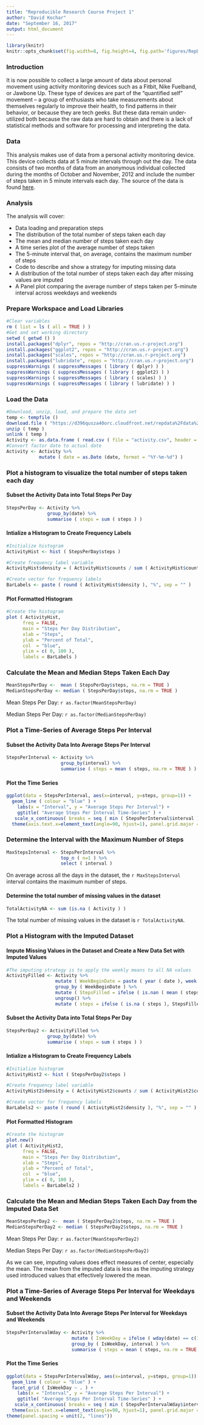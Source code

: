 ```yaml
---
title: "Reproducible Research Course Project 1"
author: "David Kochar"
date: "September 16, 2017"
output: html_document
---
```


```r
library(knitr)
knitr::opts_chunk$set(fig.width=8, fig.height=4, fig.path='figures/RepDataAssignment1_', echo=TRUE, warning=FALSE, message=FALSE)
```

### Introduction

It is now possible to collect a large amount of data about personal movement using activity monitoring devices such as a Fitbit, Nike Fuelband, or Jawbone Up. These type of devices are part of the “quantified self” movement – a group of enthusiasts who take measurements about themselves regularly to improve their health, to find patterns in their behavior, or because they are tech geeks. But these data remain under-utilized both because the raw data are hard to obtain and there is a lack of statistical methods and software for processing and interpreting the data.

### Data
This analysis makes use of data from a personal activity monitoring device. This device collects data at 5 minute intervals through out the day. The data consists of two months of data from an anonymous individual collected during the months of October and November, 2012 and include the number of steps taken in 5 minute intervals each day. The source of the data is found [here](https://d396qusza40orc.cloudfront.net/repdata%2Fdata%2Factivity.zip).

### Analysis
The analysis will cover:

* Data loading and preparation steps
* The distribution of the total number of steps taken each day
* The mean and median number of steps taken each day
* A time series plot of the average number of steps taken
* The 5-minute interval that, on average, contains the maximum number of steps
* Code to describe and show a strategy for imputing missing data
* A distribution of the total number of steps taken each day after missing values are imputed
* A Panel plot comparing the average number of steps taken per 5-minute interval across weekdays and weekends

### Prepare Workspace and Load Libraries
```r
#Clear variables
rm ( list = ls ( all = TRUE ) )
#Get and set working directory
setwd ( getwd () )
install.packages("dplyr", repos = "http://cran.us.r-project.org")
install.packages("ggplot2", repos = "http://cran.us.r-project.org")
install.packages("scales", repos = "http://cran.us.r-project.org")
install.packages("lubridate", repos = "http://cran.us.r-project.org")
suppressWarnings ( suppressMessages ( library ( dplyr) ) )
suppressWarnings ( suppressMessages ( library ( ggplot2) ) )
suppressWarnings ( suppressMessages ( library ( scales) ) )
suppressWarnings ( suppressMessages ( library ( lubridate) ) )
```


### Load the Data
```r
#Download, unzip, load, and prepare the data set
temp <- tempfile ()
download.file ( "https://d396qusza40orc.cloudfront.net/repdata%2Fdata%2Factivity.zip", temp )
unzip ( temp )
unlink ( temp )
Activity <- as.data.frame ( read.csv ( file = "activity.csv", header = TRUE, sep = "," ) )
#Convert factor date to actual date
Activity <- Activity %>% 
            mutate ( date = as.Date (date, format = "%Y-%m-%d") )
```

### Plot a histogram to visualize the total number of steps taken each day


#### Subset the Activity Data into Total Steps Per Day
```r
StepsPerDay <- Activity %>%
               group_by(date) %>%
               summarise ( steps = sum ( steps ) )
```


#### Intialize a Histogram to Create Frequency Labels
```r
#Initialize histogram
ActivityHist <- hist ( StepsPerDay$steps ) 

#Create frequency label variable
ActivityHist$density = ( ActivityHist$counts / sum ( ActivityHist$counts ) ) * 100

#Create vector for frequency labels
BarLabels <- paste ( round ( ActivityHist$density ), "%", sep = "" )
```


#### Plot Formatted Histogram
```r
#Create the histogram
plot ( ActivityHist, 
      freq = FALSE,
      main = "Steps Per Day Distribution", 
      xlab = "Steps", 
      ylab = "Percent of Total",
      col  = "blue",
      ylim = c( 0, 100 ),
      labels = BarLabels )
```


### Calculate the Mean and Median Steps Taken Each Day
```r
MeanStepsPerDay <-  mean ( StepsPerDay$steps, na.rm = TRUE )
MedianStepsPerDay <- median ( StepsPerDay$steps, na.rm = TRUE )
```

Mean Steps Per Day:   `r as.factor(MeanStepsPerDay)`

Median Steps Per Day: `r as.factor(MedianStepsPerDay)`



### Plot a Time-Series of Average Steps Per Interval


#### Subset the Activity Data Into Average Steps Per Interval
```r
StepsPerInterval <- Activity %>%
                    group_by(interval) %>%
                    summarise ( steps = mean ( steps, na.rm = TRUE ) )
```


#### Plot the Time Series
```r
ggplot(data = StepsPerInterval, aes(x=interval, y=steps, group=1)) +
  geom_line ( colour = "blue" ) +
	labs(x = "Interval", y = "Average Steps Per Interval") +
	ggtitle( "Average Steps Per Interval Time-Series" ) + 
   scale_x_continuous( breaks = seq ( min ( StepsPerInterval$interval ), max ( StepsPerInterval$interval ), by = 250 ) ) +
  theme(axis.text.x=element_text(angle=90, hjust=1), panel.grid.major =     element_blank(),   panel.grid.minor = element_blank(), panel.background = element_blank(), axis.line = element_line(colour = "black"))
```


### Determine the Interval with the Maximum Number of Steps
```r
MaxStepsInterval <- StepsPerInterval %>% 
                    top_n ( n=1 ) %>% 
                    select ( interval )
```


On average across all the days in the dataset, the `r MaxStepsInterval` interval contains the maximum number of steps.



#### Determine the total number of missing values in the dataset
```r
TotalActivityNA <- sum (is.na ( Activity ) )
```

The total number of missing values in the dataset is `r TotalActivityNA`.



### Plot a Histogram with the Imputed Dataset


#### Impute Missing Values in the Dataset and Create a New Data Set with Imputed Values
```r
#The imputing strategy is to apply the weekly means to all NA values
ActivityFilled <- Activity %>%
                  mutate ( WeekBeginDate = paste ( year ( date ), week (date ) ) )   %>%
                  group_by ( WeekBeginDate ) %>%
                  mutate ( StepsFilled = ifelse ( is.nan ( mean ( steps, na.rm = TRUE  ) ), 0, mean ( steps, na.rm = TRUE  ) ) )                    %>%
                  ungroup() %>%
                  mutate ( steps = ifelse ( is.na ( steps ), StepsFilled, steps ) )
```


#### Subset the Activity Data into Total Steps Per Day
```r
StepsPerDay2 <- ActivityFilled %>%
               group_by(date) %>%
               summarise ( steps = sum ( steps ) )
```


#### Intialize a Histogram to Create Frequency Labels
```r
#Initialize histogram
ActivityHist2 <- hist ( StepsPerDay2$steps ) 

#Create frequency label variable
ActivityHist2$density = ( ActivityHist2$counts / sum ( ActivityHist2$counts ) ) * 100

#Create vector for frequency labels
BarLabels2 <- paste ( round ( ActivityHist2$density ), "%", sep = "" )
```


#### Plot Formatted Histogram
```r
#Create the histogram
plot.new()
plot ( ActivityHist2, 
      freq = FALSE,
      main = "Steps Per Day Distribution", 
      xlab = "Steps", 
      ylab = "Percent of Total",
      col  = "blue",
      ylim = c( 0, 100 ),
      labels = BarLabels2 )
```


### Calculate the Mean and Median Steps Taken Each Day from the Imputed Data Set
```r
MeanStepsPerDay2 <-  mean ( StepsPerDay2$steps, na.rm = TRUE )
MedianStepsPerDay2 <- median ( StepsPerDay2$steps, na.rm = TRUE )
```

Mean Steps Per Day:   `r as.factor(MeanStepsPerDay2)`

Median Steps Per Day: `r as.factor(MedianStepsPerDay2)`

As we can see, imputing values does effect measures of center, especially the mean. The mean from the imputed data is less as the imputing strategy used introduced values that effectively lowered the mean.



### Plot a Time-Series of Average Steps Per Interval for Weekdays and Weekends


#### Subset the Activity Data Into Average Steps Per Interval for Weekdays and Weekends
```r
StepsPerIntervalWday <- Activity %>%
                        mutate ( IsWeekDay = ifelse ( wday(date) == c(1,7), "Weekend", "Weekday") ) %>%
                        group_by ( IsWeekDay, interval ) %>%
                        summarise ( steps = mean ( steps, na.rm = TRUE ) )
```


#### Plot the Time Series
```r
ggplot(data = StepsPerIntervalWday, aes(x=interval, y=steps, group=1)) +
  geom_line ( colour = "blue" ) +
  facet_grid ( IsWeekDay ~ . ) +
	labs(x = "Interval", y = "Average Steps Per Interval") +
	ggtitle( "Average Steps Per Interval Time-Series" ) + 
   scale_x_continuous( breaks = seq ( min ( StepsPerIntervalWday$interval ), max ( StepsPerIntervalWday$interval ), by = 250 ) ) +
  theme(axis.text.x=element_text(angle=90, hjust=1), panel.grid.major =     element_blank(),   panel.grid.minor = element_blank(), panel.background = element_blank(), axis.line = element_line(colour = "black")) +
theme(panel.spacing = unit(2, "lines"))
```